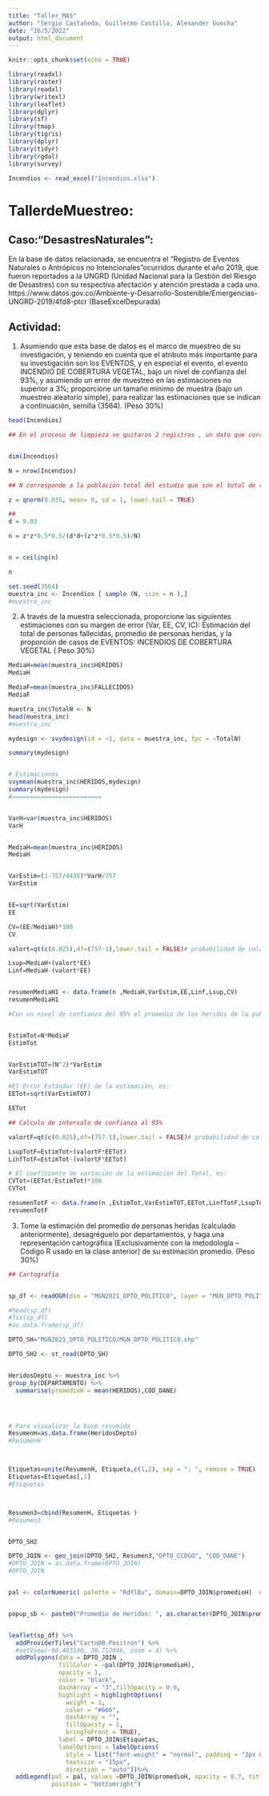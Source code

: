 ```yaml
---
title: "Taller_MAS"
author: "Sergio Castañeda, Guillermo Castillo, Alexander Guecha"
date: "16/5/2022"
output: html_document
---
```


```r
knitr::opts_chunk$set(echo = TRUE)

library(readxl)
library(raster)
library(readxl)
library(writexl)
library(leaflet)
library(dplyr)
library(sf)
library(tmap)
library(tigris)
library(dplyr)
library(tidyr)
library(rgdal)
library(survey)

Incendios <- read_excel("Incendios.xlsx")

```

# TallerdeMuestreo:

## Caso:"DesastresNaturales":

En la base de datos relacionada, se encuentra el "Registro de Eventos Naturales o Antrópicos no Intencionales"ocurridos durante el año 2019, que fueron reportados a la UNGRD (Unidad Nacional para la Gestión del Riesgo de Desastres) con su respectiva afectación y atención prestada a cada uno.
https://www.datos.gov.co/Ambiente-y-Desarrollo-Sostenible/Emergencias-UNGRD-2019/4fd8-ptcr
(BaseExcelDepurada)

## Actividad:
1.	Asumiendo que esta base de datos es el marco de muestreo de su investigación, y teniendo en cuenta que el atributo más importante para su investigación son los EVENTOS, y en especial el evento, el evento INCENDIO DE COBERTURA VEGETAL, bajo un nivel de confianza del 93%, y asumiendo un error de muestreo en las estimaciones no superior a 3%; proporcione un tamaño mínimo de muestra (bajo un muestreo aleatorio simple), para realizar las estimaciones que se indican a continuación, semilla (3564). (Peso 30%)

```r

head(Incendios)

## En el proceso de limpieza se quitaros 2 registros , un dato que corresponde a peru y un dato vacio


dim(Incendios)

N = nrow(Incendios)

## N corresponde a la población total del estudio que son el total de registros

z = qnorm(0.035, mean= 0, sd = 1, lower.tail = TRUE)

## 
d = 0.03

n = z*z*0.5*0.5/(d*d+(z*z*0.5*0.5)/N)


n = ceiling(n)

n

set.seed(3564)
muestra_inc <- Incendios [ sample (N, size = n ),]
#muestra_inc

```


2.	A través de la muestra seleccionada, proporcione las siguientes estimaciones con su margen de error (Var, EE, CV, IC): Estimación del total de personas fallecidas, promedio de personas heridas, y la proporción de casos de EVENTOS: INCENDIOS DE COBERTURA VEGETAL ( Peso 30%)

```r

MediaH=mean(muestra_inc$HERIDOS)
MediaH

MediaF=mean(muestra_inc$FALLECIDOS)
MediaF

muestra_inc$TotalN <- N
head(muestra_inc)
#muestra_inc

mydesign <- svydesign(id = ~1, data = muestra_inc, fpc = ~TotalN)

summary(mydesign)


# Estimaciones
svymean(muestra_inc$HERIDOS,mydesign)
summary(mydesign)
#=========================


VarH=var(muestra_inc$HERIDOS)
VarH


MediaH=mean(muestra_inc$HERIDOS)
MediaH


VarEstim=(1-757/4435)*VarH/757
VarEstim


EE=sqrt(VarEstim)
EE

CV=(EE/MediaH)*100
CV

valort=qt(c(0.025),df=(757-1),lower.tail = FALSE)# probabilidad de cola 0.025 equivle a nivel de confianza del 95%, ya q la dist t es simetrica

Lsup=MediaH+(valort*EE) 
Linf=MediaH-(valort*EE)


resumenMediaH1 <- data.frame(n ,MediaH,VarEstim,EE,Linf,Lsup,CV)
resumenMediaH1

#Con un nivel de confianza del 95% el promedio de los heridos de la población va a ser de 0.39


EstimTot=N*MediaF
EstimTot


VarEstimTOT=(N^2)*VarEstim
VarEstimTOT

#El Error Estándar (EE) de la estimación, es:
EETot=sqrt(VarEstimTOT)

EETot

## Calculo de intervalo de confianza al 95%

valortF=qt(c(0.025),df=(757-1),lower.tail = FALSE)# probabilidad de cola 0.025 equivle a nivel de confianza del 95%, ya q la dist t es simetrica

LsupTotF=EstimTot+(valortF*EETot) 
LinfTotF=EstimTot-(valortF*EETot)

# El coeficiente de variación de la estimación del Total, es:
CVTot=(EETot/EstimTot)*100
CVTot

resumenTotF <- data.frame(n ,EstimTot,VarEstimTOT,EETot,LinfTotF,LsupTotF,CVTot)
resumenTotF

```


3.	Tome la estimación del promedio de personas heridas (calculado anteriormente), desagréguelo por departamentos, y haga una representación cartográfica (Exclusivamente con la metodología – Código R usado en la clase anterior) de su estimación promedio. (Peso 30%)

```r
## Cartografía


sp_df <- readOGR(dsn = "MGN2021_DPTO_POLITICO", layer = "MGN_DPTO_POLITICO")

#head(sp_df)
#fix(sp_df)
#as.data.frame(sp_df)

DPTO_SH="MGN2021_DPTO_POLITICO/MGN_DPTO_POLITICO.shp"

DPTO_SH2 <- st_read(DPTO_SH)


HeridosDepto <- muestra_inc %>%
group_by(DEPARTAMENTO) %>%
  summarise(promedioH = mean(HERIDOS),COD_DANE)




# Para visualizar la base resumida
ResumenH=as.data.frame(HeridosDepto)
#ResumenH



Etiquetas=unite(ResumenH, Etiqueta,c(1,2), sep = ": ", remove = TRUE)
Etiquetas=Etiquetas[,1]
#Etiquetas



Resumen3=cbind(ResumenH, Etiquetas )
#Resumen3


DPTO_SH2

DPTO_JOIN <- geo_join(DPTO_SH2, Resumen3,"DPTO_CCDGO", "COD_DANE")
#DPTO_JOIN = as.data.frame(DPTO_JOIN)
#DPTO_JOIN


pal <- colorNumeric( palette = "RdYlBu", domain=DPTO_JOIN$promedioH)  #palette = "YlGnBu"   "RdBu"  "RdYlBu"  "Spectral"  "Paired"  "PuRd"  "RdYlGn"


popup_sb <- paste0("Promedio de Heridos: ", as.character(DPTO_JOIN$promedioH))


leaflet(sp_df) %>%
  addProviderTiles("CartoDB.Positron") %>%
  #setView(-98.483330, 38.712046, zoom = 4) %>% 
  addPolygons(data = DPTO_JOIN , 
              fillColor = ~pal(DPTO_JOIN$promedioH),
              opacity = 1,
              color = "black",
              dashArray = "3",fillOpacity = 0.9,
              highlight = highlightOptions(
                weight = 1,
                color = "#666",
                dashArray = "",
                fillOpacity = 1,
                bringToFront = TRUE),
              label = DPTO_JOIN$Etiquetas,
              labelOptions = labelOptions(
                style = list("font-weight" = "normal", padding = "3px 8px"),
                textsize = "15px",
                direction = "auto"))%>%
  addLegend(pal = pal, values =DPTO_JOIN$promedioH, opacity = 0.7, title = NULL,
            position = "bottomright")

```
